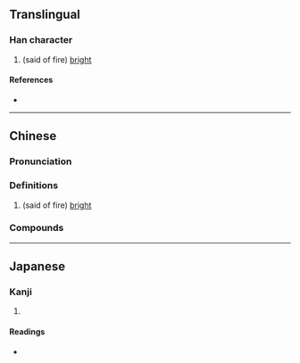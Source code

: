 {{character info}}
==Translingual==

===Han character===
{{Han char|rn=86|rad=火|as=07|sn=11|four=93832|canj=FIAV|ids=⿰火良}}

# (said of fire) [[bright]]

====References====
* {{Han ref|kx=0671.280|dkj=19053|dj=1080.190|hdz=32206.030|uh=70FA|ud=28922|bh=D648|bd=54856}}

----

==Chinese==
{{zh-forms}}

===Pronunciation===
{{zh-pron
|m=lǎng
|c=long5
|mc=
|oc=
|cat=a
}}

===Definitions===
{{zh-hanzi}}

# (said of fire) [[bright]]

===Compounds===
{{zh-der|炳炳烺烺|爣烺}}

----

==Japanese==

===Kanji===
{{ja-kanji|grade=|rs=火07}}

# {{rfdef|ja|sort=火07}}

====Readings====
* {{ja-readings|on=[[こう]] (kō)|kun=[[ひ]] (hi)}}